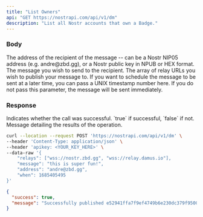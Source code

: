 ```yaml
---
title: "List Owners"
api: "GET https://nostrapi.com/api/v1/dm"
description: "List all Nostr accounts that own a Badge."
---
```


### Body

<ParamField body="address" type="string" >
  The address of the recipient of the message -- can be a Nostr NIP05 address (e.g. andre@zbd.gg), or a Nostr public key in NPUB or HEX format.
</ParamField>

<ParamField body="message" type="string" >
  The message you wish to send to the recipient.
</ParamField>

<ParamField body="relays" type="array" >
  The array of relay URLs you wish to publish your message to.
</ParamField>

<ParamField body="when" type="number" optional="true">
  If you want to schedule the message to be sent at a later time, you can pass a UNIX timestamp number here. If you do not pass this parameter, the message will be sent immediately.
</ParamField>

### Response

<ResponseField name="success" type="boolean">
  Indicates whether the call was successful. `true` if successful, `false` if not.
</ResponseField>

<ResponseField name="message" type="string">
  Message detailing the results of the operation.
</ResponseField>

<RequestExample>

```bash cURL
curl --location --request POST 'https://nostrapi.com/api/v1/dm' \
--header 'Content-Type: application/json' \
--header 'apikey: <YOUR_KEY_HERE>' \
--data-raw '{
    "relays": ["wss://nostr.zbd.gg", "wss://relay.damus.io"],
    "message": "this is super fun!",
    "address": "andre@zbd.gg",
    "when": 1685405495
}'
```

</RequestExample>

<ResponseExample>

```json HTTP 200 - Success
{
  "success": true,
  "message": "Successfully published e52941ffa7f9ef4749b6e230dc379f95003d7ba4840627e7b4931ffc57fc83f7 event."
}
```

</ResponseExample>
